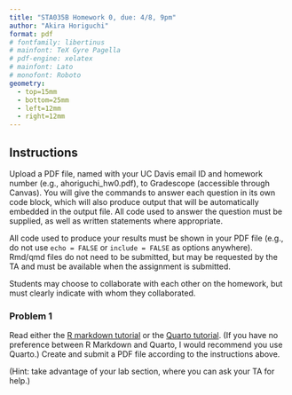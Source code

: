 ```yaml
---
title: "STA035B Homework 0, due: 4/8, 9pm"
author: "Akira Horiguchi"
format: pdf
# fontfamily: libertinus
# mainfont: TeX Gyre Pagella
# pdf-engine: xelatex
# mainfont: Lato
# monofont: Roboto
geometry:
  - top=15mm
  - bottom=25mm
  - left=12mm
  - right=12mm
---
```


## Instructions

Upload a PDF file, named with your UC Davis email ID and homework number (e.g., ahoriguchi_hw0.pdf), to Gradescope (accessible through Canvas). You will give the commands to answer each question in its own code block, which will also produce output that will be automatically embedded in the output file. All code used to answer the question must be supplied, as well as written statements where appropriate.

All code used to produce your results must be shown in your PDF file (e.g., do not use `echo = FALSE` or `include = FALSE` as options anywhere). Rmd/qmd files do not need to be submitted, but may be requested by the TA and must be available when the assignment is submitted.

Students may choose to collaborate with each other on the homework, but must clearly indicate with whom they collaborated.

\newpage

### Problem 1

Read either the [R markdown tutorial](https://rmarkdown.rstudio.com/lesson-1.html) or the [Quarto tutorial](https://quarto.org/docs/get-started/hello/rstudio.html). (If you have no preference between R Markdown and Quarto, I would recommend you use Quarto.) Create and submit a PDF file according to the instructions above.

(Hint: take advantage of your lab section, where you can ask your TA for help.)